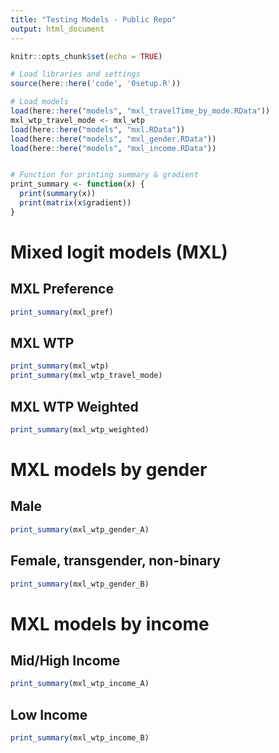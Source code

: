 ```yaml
---
title: "Testing Models - Public Repo"
output: html_document
---
```


```r
knitr::opts_chunk$set(echo = TRUE)

# Load libraries and settings
source(here::here('code', '0setup.R'))

# Load models
load(here::here("models", "mxl_travelTime_by_mode.RData"))
mxl_wtp_travel_mode <- mxl_wtp
load(here::here("models", "mxl.RData")) 
load(here::here("models", "mxl_gender.RData"))
load(here::here("models", "mxl_income.RData"))


# Function for printing summary & gradient
print_summary <- function(x) {
  print(summary(x))
  print(matrix(x$gradient))
}
```


# Mixed logit models (MXL)

## MXL Preference

```r
print_summary(mxl_pref)
```

## MXL WTP

```r
print_summary(mxl_wtp)
print_summary(mxl_wtp_travel_mode)
```

## MXL WTP Weighted

```r
print_summary(mxl_wtp_weighted)
```

# MXL models by gender

## Male 

```r
print_summary(mxl_wtp_gender_A)
```

## Female, transgender, non-binary

```r
print_summary(mxl_wtp_gender_B)
```

# MXL models by income

## Mid/High Income 

```r
print_summary(mxl_wtp_income_A)
```

## Low Income

```r
print_summary(mxl_wtp_income_B)
```

